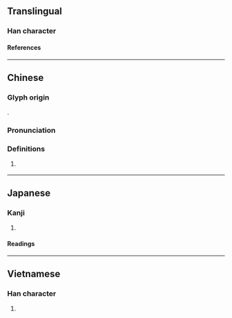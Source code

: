 {{also|溇}}
{{character info/new}}
==Translingual==

===Han character===
{{Han char|rn=85|rad=水|as=11|sn=14|four=35144|canj=ELLV|ids=⿰氵婁}}

====References====
{{Han ref|kx=0645.050|dkj=18113|dj=1054.010|hdz=31723.010|uh=6F0A}}

----

==Chinese==
{{zh-forms|s=溇}}

===Glyph origin===
{{Han etym}}
{{Han compound|水|婁|ls=psc|c1=s|c2=p|t1=water}}.

===Pronunciation===
{{zh-pron
|m=lóu
|c=lau4
|mc=y
|oc=y
|cat=pn
}}

===Definitions===
{{zh-hanzi}}

# {{zh-div|水}} {{w|Loushui River}} {{gl|a [[river]] in [[Hubei]] and [[Hunan]] [[province]]s, [[China]]}}

----

==Japanese==

===Kanji===
{{ja-kanji|grade=|rs=水11}}

# {{rfdef|ja|sort=水11}}

====Readings====
{{ja-readings
|on=る, ろう
}}

----

==Vietnamese==

===Han character===
{{vi-readings|rs=水11|reading=sâu}}

# {{rfdef|vi|sort=水11}}